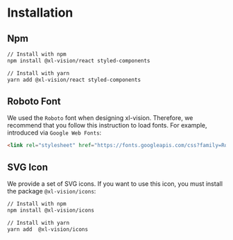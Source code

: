 # Installation

## Npm

```bash
// Install with npm
npm install @xl-vision/react styled-components

// Install with yarn
yarn add @xl-vision/react styled-components
```

## Roboto Font

We used the `Roboto` font when designing xl-vision. Therefore, we recommend that you follow this instruction to load fonts. For example, introduced via `Google Web Fonts`:

```html
<link rel="stylesheet" href="https://fonts.googleapis.com/css?family=Roboto:300,400,500,700&display=swap" />
```

## SVG Icon

We provide a set of SVG icons. If you want to use this icon, you must install the package `@xl-vision/icons`:

```bash
// Install with npm
npm install @xl-vision/icons

// Install with yarn
yarn add  @xl-vision/icons
```
